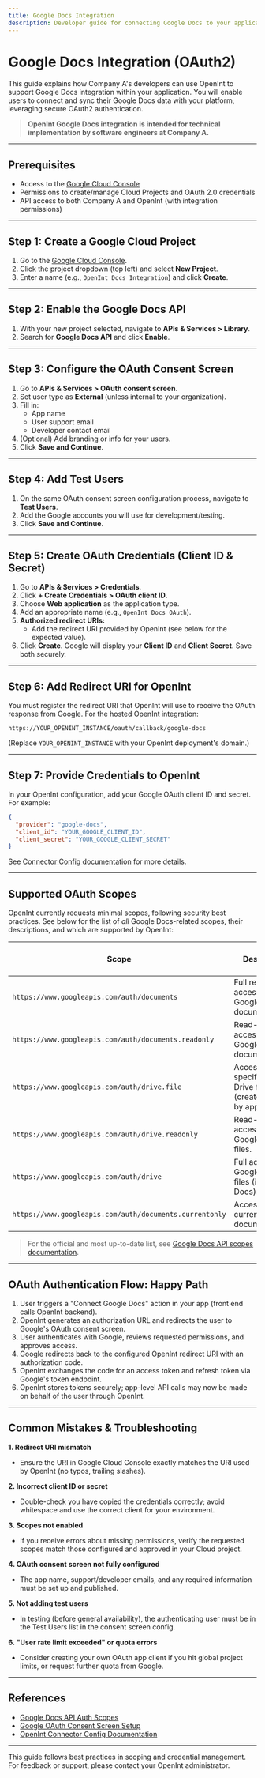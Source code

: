 ```yaml
---
title: Google Docs Integration
description: Developer guide for connecting Google Docs to your application via OpenInt
---
```



# Google Docs Integration (OAuth2)

This guide explains how Company A's developers can use OpenInt to support Google Docs integration within your application. You will enable users to connect and sync their Google Docs data with your platform, leveraging secure OAuth2 authentication.

> **OpenInt Google Docs integration is intended for technical implementation by software engineers at Company A.**

---

## Prerequisites

- Access to the [Google Cloud Console](https://console.developers.google.com/)
- Permissions to create/manage Cloud Projects and OAuth 2.0 credentials
- API access to both Company A and OpenInt (with integration permissions)

---

## Step 1: Create a Google Cloud Project

1. Go to the [Google Cloud Console](https://console.developers.google.com/).
2. Click the project dropdown (top left) and select **New Project**.
3. Enter a name (e.g., `OpenInt Docs Integration`) and click **Create**.

---

## Step 2: Enable the Google Docs API

1. With your new project selected, navigate to **APIs & Services > Library**.
2. Search for **Google Docs API** and click **Enable**.

---

## Step 3: Configure the OAuth Consent Screen

1. Go to **APIs & Services > OAuth consent screen**.
2. Set user type as **External** (unless internal to your organization).
3. Fill in:
   - App name
   - User support email
   - Developer contact email
4. (Optional) Add branding or info for your users.
5. Click **Save and Continue**.

---

## Step 4: Add Test Users

1. On the same OAuth consent screen configuration process, navigate to **Test Users**.
2. Add the Google accounts you will use for development/testing.
3. Click **Save and Continue**.

---

## Step 5: Create OAuth Credentials (Client ID & Secret)

1. Go to **APIs & Services > Credentials**.
2. Click **+ Create Credentials > OAuth client ID**.
3. Choose **Web application** as the application type.
4. Add an appropriate name (e.g., `OpenInt Docs OAuth`).
5. **Authorized redirect URIs:**
   - Add the redirect URI provided by OpenInt (see below for the expected value).
6. Click **Create**. Google will display your **Client ID** and **Client Secret**. Save both securely.

---

## Step 6: Add Redirect URI for OpenInt

You must register the redirect URI that OpenInt will use to receive the OAuth response from Google. For the hosted OpenInt integration:

```
https://YOUR_OPENINT_INSTANCE/oauth/callback/google-docs
```

(Replace `YOUR_OPENINT_INSTANCE` with your OpenInt deployment's domain.)

---

## Step 7: Provide Credentials to OpenInt

In your OpenInt configuration, add your Google OAuth client ID and secret. For example:

```json title="Example Connector Config"
{
  "provider": "google-docs",
  "client_id": "YOUR_GOOGLE_CLIENT_ID",
  "client_secret": "YOUR_GOOGLE_CLIENT_SECRET"
}
```

See [Connector Config documentation](/core-concepts-v0/connector-config) for more details.

---

## Supported OAuth Scopes

OpenInt currently requests minimal scopes, following security best practices. See below for the list of _all_ Google Docs-related scopes, their descriptions, and which are supported by OpenInt:

<table>
  <thead>
    <tr>
      <th>Scope</th>
      <th>Description</th>
      <th>Usage/Sensitivity</th>
      <th>Supported by OpenInt?</th>
    </tr>
  </thead>
  <tbody>
    <tr>
      <td><code>https://www.googleapis.com/auth/documents</code></td>
      <td><Tooltip content="Provides full read/write access to Google Docs documents. Allows viewing, creating, editing, and deleting documents.">Full read/write access to all Google Docs documents.</Tooltip></td>
      <td>Sensitive</td>
      <td>Not yet</td>
    </tr>
    <tr>
      <td><code>https://www.googleapis.com/auth/documents.readonly</code></td>
      <td><Tooltip content="Read-only access to Docs documents. Allows viewing document content and metadata but no modifications.">Read-only access to Google Docs documents.</Tooltip></td>
      <td>Sensitive</td>
      <td>Not yet</td>
    </tr>
    <tr>
      <td><code>https://www.googleapis.com/auth/drive.file</code></td>
      <td><Tooltip content="Provides access to specific Drive files the app is granted access to. Limited to files created or opened by the app.">Access to specific Google Drive files (created/opened by app).</Tooltip></td>
      <td>Recommended/Non-sensitive</td>
      <td>Not yet</td>
    </tr>
    <tr>
      <td><code>https://www.googleapis.com/auth/drive.readonly</code></td>
      <td><Tooltip content="Read-only access to all Google Drive files including Docs. Wider access than drive.file.">Read-only access to all Google Drive files.</Tooltip></td>
      <td>Restricted</td>
      <td>Not yet</td>
    </tr>
    <tr>
      <td><code>https://www.googleapis.com/auth/drive</code></td>
      <td><Tooltip content="Full access to all Google Drive files including Docs. The broadest permission for Docs/Drive operations.">Full access to all Google Drive files (including Docs).</Tooltip></td>
      <td>Restricted</td>
      <td>Not yet</td>
    </tr>
    <tr>
      <td><code>https://www.googleapis.com/auth/documents.currentonly</code></td>
      <td><Tooltip content="Access only to the currently open Google Docs document, when used with Docs add-ons. Most limited scope for temporary access.">Access to currently open document only.</Tooltip></td>
      <td>Limited</td>
      <td>✅ Yes</td>
    </tr>
  </tbody>
</table>

> For the official and most up-to-date list, see [Google Docs API scopes documentation](https://developers.google.com/workspace/docs/api/auth).

---

## OAuth Authentication Flow: Happy Path

1. User triggers a "Connect Google Docs" action in your app (front end calls OpenInt backend).
2. OpenInt generates an authorization URL and redirects the user to Google's OAuth consent screen.
3. User authenticates with Google, reviews requested permissions, and approves access.
4. Google redirects back to the configured OpenInt redirect URI with an authorization code.
5. OpenInt exchanges the code for an access token and refresh token via Google's token endpoint.
6. OpenInt stores tokens securely; app-level API calls may now be made on behalf of the user through OpenInt.

---

## Common Mistakes & Troubleshooting

**1. Redirect URI mismatch**
   - Ensure the URI in Google Cloud Console exactly matches the URI used by OpenInt (no typos, trailing slashes).

**2. Incorrect client ID or secret**
   - Double-check you have copied the credentials correctly; avoid whitespace and use the correct client for your environment.

**3. Scopes not enabled**
   - If you receive errors about missing permissions, verify the requested scopes match those configured and approved in your Cloud project.

**4. OAuth consent screen not fully configured**
   - The app name, support/developer emails, and any required information must be set up and published.

**5. Not adding test users**
   - In testing (before general availability), the authenticating user must be in the Test Users list in the consent screen config.

**6. "User rate limit exceeded" or quota errors**
   - Consider creating your own OAuth app client if you hit global project limits, or request further quota from Google.

---

## References

- [Google Docs API Auth Scopes](https://developers.google.com/workspace/docs/api/auth)
- [Google OAuth Consent Screen Setup](https://developers.google.com/workspace/guides/configure-oauth-consent)
- [OpenInt Connector Config Documentation](/core-concepts-v0/connector-config)

---

This guide follows best practices in scoping and credential management. For feedback or support, please contact your OpenInt administrator.